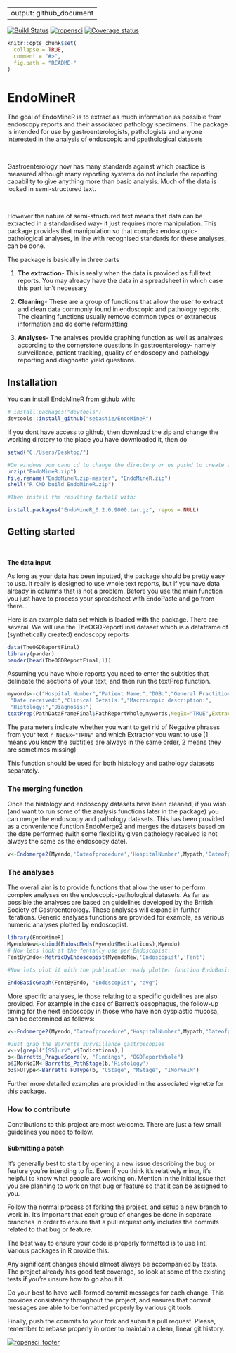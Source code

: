 

---
output: github_document
---


[![Build Status](https://travis-ci.org/sebastiz/EndoMineR.svg?branch=master)](https://travis-ci.org/sebastiz/EndoMineR)
[![ropensci](https://badges.ropensci.org/153_status.svg)](https://github.com/ropensci/onboarding/issues/153)
[![Coverage status](https://codecov.io/gh/sebastiz/EndoMineR/branch/master/graph/badge.svg)](https://codecov.io/github/sebastiz/EndoMineR?branch=master)


<!-- README.md is generated from README.Rmd. Please edit that file -->

```r
knitr::opts_chunk$set(
  collapse = TRUE,
  comment = "#>",
  fig.path = "README-"
)
```

# EndoMineR

The goal of EndoMineR is to extract as much information as possible from endoscopy reports and their associated pathology specimens. The package is intended for use by gastroenterologists, pathologists and anyone interested in the analysis of endoscopic and ppathological datasets

<br>

Gastroenterology now has many standards against which practice is measured although many reporting systems do not include the reporting capability to give anything more than basic analysis. Much of the data is locked in semi-structured text.

<br>

However the nature of semi-structured text means that data can be extracted in a standardised way- it just requires more manipulation. This package provides that manipulation so that complex endoscopic-pathological analyses, in line with recognised standards for these analyses, can be done.

The package is basically in three parts

1. **The extraction**- This is really when the data is provided as full text reports. You may already have the data in a spreadsheet in which case this part isn't necessary

2. **Cleaning**- These are a group of functions that allow the user to extract and clean data commonly found in endoscopic and pathology reports. The cleaning functions usually remove common typos or extraneous information and do some reformatting

3. **Analyses**- The analyses provide graphing function as well as analyses according to the cornerstone questions in gastroenterology- namely surveillance, patient tracking, quality of endoscopy and pathology reporting and diagnostic yield questions.

## Installation

You can install EndoMineR from github with:

```r
# install.packages("devtools")
devtools::install_github("sebastiz/EndoMineR")
```

If you dont have access to github, then download the zip and change the working dirctory to the place you have downloaded it, then do

```r
setwd("C:/Users/Desktop/")

#On windows you cand cd to change the directory or us pushd to create a temporary directory indtead of cd and then setwd to the temporary directory
unzip("EndoMineR.zip")
file.rename("EndoMineR.zip-master", "EndoMineR.zip")
shell("R CMD build EndoMineR.zip")

#Then install the resulting tarball with:

install.packages("EndoMineR_0.2.0.9000.tar.gz", repos = NULL)
```


## Getting started

<br>


**The data input** 

As long as your data has been inputted, the package should be pretty easy to use. It really is designed to use whole text reports, but if you have data already in columns that is not a problem. Before you use the main function you just have to process your spreadsheet with EndoPaste and go from there...

Here is an example data set which is loaded with the package. There are several. We will use the TheOGDReportFinal dataset which is a dataframe of (synthetically created) endoscopy reports

```r
data(TheOGDReportFinal)
library(pander)
pander(head(TheOGDReportFinal,1))
```

Assuming you have whole reports you need to enter the subtitles that delineate the sections of your text, and then run the textPrep function. 

```r
mywords<-c("Hospital Number","Patient Name:","DOB:","General Practitioner:",
 "Date received:","Clinical Details:","Macroscopic description:",
 "Histology:","Diagnosis:")
textPrep(PathDataFrameFinal$PathReportWhole,mywords,NegEx="TRUE",Extractor="1")

```


The parameters indicate whether you want to get rid of Negative phrases from your text ```r NegEx="TRUE"``` and which Extractor you want to use (1 means you know the subtitles are always in the same order, 2 means they are sometimes missing)
<br>

This function should be used for both histology and pathology datasets separately. 





### The merging function

Once the histology and endoscopy datasets have been cleaned, if you wish (and want to run some of the analysis functions later in the package) you can merge the endoscopy and pathology datasets. This has been provided as a convenience function EndoMerge2 and merges the datasets based on the date performed (with some flexibility given pathology received is not always the same as the endoscopy date).

```r
v<-Endomerge2(Myendo,'Dateofprocedure','HospitalNumber',Mypath,'Dateofprocedure','HospitalNumber')
```


### The analyses

The overall aim is to provide functions that allow the user to perform complex analyses on the endoscopic-pathological datasets. As far as possible the analyses are based on guidelines developed by the British Society of Gastroenterology. These analyses will expand in further iterations. Generic analyses functions are provided for example, as various numeric analyses plotted by endoscopist.

```r
library(EndoMineR)
MyendoNew<-cbind(EndoscMeds(Myendo$Medications),Myendo)
# Now lets look at the fentanly use per Endoscopist:
FentByEndo<-MetricByEndoscopist(MyendoNew,'Endoscopist','Fent')

#Now lets plot it with the publication ready plotter function EndoBasicGraph:

EndoBasicGraph(FentByEndo, "Endoscopist", "avg")
```

More specific analyses, ie those relating to a specific guidelines are also provided. For example in the case of Barrett's oesophagus, the follow-up timing for the next endoscopy in those who have non dysplastic mucosa, can be determined as follows:

```r
v<-Endomerge2(Myendo,"Dateofprocedure","HospitalNumber",Mypath,"Dateofprocedure","HospitalNumber")

#Just grab the Barretts surveillance gastroscopies
v<-v[grepl("[SS]urv",v$Indications),]
b<-Barretts_PragueScore(v, "Findings", "OGDReportWhole")
b$IMorNoIM<-Barretts_PathStage(b,'Histology')
b3$FUType<-Barretts_FUType(b, "CStage", "MStage", "IMorNoIM")
```


Further more detailed examples are provided in the associated vignette for this package.


### How to contribute

Contributions to this project are most welcome. There are just a few small guidelines you need to follow.

#### Submitting a patch

It's generally best to start by opening a new issue describing the bug or feature you're intending to fix. Even if you think it's relatively minor, it's helpful to know what people are working on. Mention in the initial issue that you are planning to work on that bug or feature so that it can be assigned to you.

Follow the normal process of forking the project, and setup a new branch to work in. It's important that each group of changes be done in separate branches in order to ensure that a pull request only includes the commits related to that bug or feature.

The best way to ensure your code is properly formatted is to use lint. Various packages in R provide this.

Any significant changes should almost always be accompanied by tests. The project already has good test coverage, so look at some of the existing tests if you're unsure how to go about it. 

Do your best to have well-formed commit messages for each change. This provides consistency throughout the project, and ensures that commit messages are able to be formatted properly by various git tools.

Finally, push the commits to your fork and submit a pull request. Please, remember to rebase properly in order to maintain a clean, linear git history.


[![ropensci_footer](https://ropensci.org/public_images/ropensci_footer.png)](https://ropensci.org)



